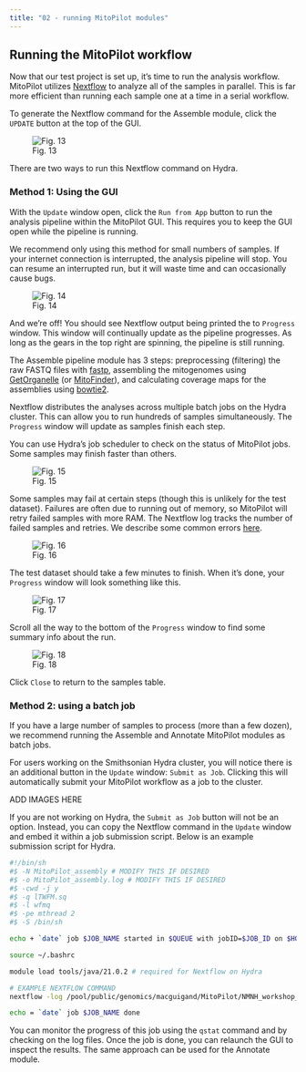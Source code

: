```yaml
---
title: "02 - running MitoPilot modules"
---
```


## Running the MitoPilot workflow

Now that our test project is set up, it's time to run the analysis workflow. MitoPilot utilizes [Nextflow](https://www.nextflow.io/) to analyze all of the samples in parallel. This is far more efficient than running each sample one at a time in a serial workflow.

To generate the Nextflow command for the Assemble module, click the `UPDATE` button at the top of the GUI.

![Fig. 13](/images/13.png)

There are two ways to run this Nextflow command on Hydra.

### Method 1: Using the GUI

With the `Update` window open, click the `Run from App` button to run the analysis pipeline within the MitoPilot GUI. This requires you to keep the GUI open while the pipeline is running.

::: {.callout-note}
We recommend only using this method for small numbers of samples. If your internet connection is interrupted, the analysis pipeline will stop. You can resume an interrupted run, but it will waste time and can occasionally cause bugs.
:::

![Fig. 14](/images/14.png)

And we're off! You should see Nextflow output being printed the to `Progress` window. This window will continually update as the pipeline progresses. As long as the gears in the top right are spinning, the pipeline is still running.

The Assemble pipeline module has 3 steps: preprocessing (filtering) the raw FASTQ files with [fastp](https://github.com/OpenGene/fastp), assembling the mitogenomes using [GetOrganelle](https://github.com/Kinggerm/GetOrganelle) (or [MitoFinder](https://github.com/RemiAllio/MitoFinder)), and calculating coverage maps for the assemblies using [bowtie2](https://github.com/BenLangmead/bowtie2).

Nextflow distributes the analyses across multiple batch jobs on the Hydra cluster. This can allow you to run hundreds of samples simultaneously. The `Progress` window will update as samples finish each step.

You can use Hydra's job scheduler to check on the status of MitoPilot jobs. Some samples may finish faster than others.

![Fig. 15](/images/15.png)

Some samples may fail at certain steps (though this is unlikely for the test dataset). Failures are often due to running out of memory, so MitoPilot will retry failed samples with more RAM. The Nextflow log tracks the number of failed samples and retries. We describe some common errors [here](https://smithsonian.github.io/MitoPilot/articles/FAQ.html#how-do-i-fix-the-error-message).

![Fig. 16](/images/16.png)

The test dataset should take a few minutes to finish. When it's done, your `Progress` window will look something like this.

![Fig. 17](/images/17.png)

Scroll all the way to the bottom of the `Progress` window to find some summary info about the run.

![Fig. 18](/images/18.png)

Click `Close` to return to the samples table.

### Method 2: using a batch job

If you have a large number of samples to process (more than a few dozen), we recommend running the Assemble and Annotate MitoPilot modules as batch jobs. 

For users working on the Smithsonian Hydra cluster, you will notice there is an additional button in the `Update` window: `Submit as Job`. 
Clicking this will automatically submit your MitoPilot workflow as a job to the cluster.

ADD IMAGES HERE

If you are not working on Hydra, the `Submit as Job` button will not be an option.
Instead, you can copy the Nextflow command in the `Update` window and embed it within a job submission script.
Below is an example submission script for Hydra.

```bash
#!/bin/sh
#$ -N MitoPilot_assembly # MODIFY THIS IF DESIRED
#$ -o MitoPilot_assembly.log # MODIFY THIS IF DESIRED
#$ -cwd -j y
#$ -q lTWFM.sq
#$ -l wfmq
#$ -pe mthread 2
#$ -S /bin/sh

echo + `date` job $JOB_NAME started in $QUEUE with jobID=$JOB_ID on $HOSTNAME

source ~/.bashrc

module load tools/java/21.0.2 # required for Nextflow on Hydra

# EXAMPLE NEXTFLOW COMMAND
nextflow -log /pool/public/genomics/macguigand/MitoPilot/NMNH_workshop_2025/test_project_01/.logs/nextflow.log run /home/macguigand/R/x86_64-redhat-linux-gnu-library/4.4/MitoPilot/nextflow -c /pool/public/genomics/macguigand/MitoPilot/NMNH_workshop_2025/test_project_01/.config -entry WF1 

echo = `date` job $JOB_NAME done
```

You can monitor the progress of this job using the `qstat` command and by checking on the log files. Once the job is done, you can relaunch the GUI to inspect the results. The same approach can be used for the Annotate module.